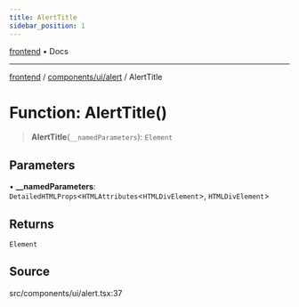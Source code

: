 ```yaml
---
title: AlertTitle
sidebar_position: 1
---
```


[frontend](../../../..) • Docs

***

[frontend](../../../..) / [components/ui/alert](..) / AlertTitle

# Function: AlertTitle()

> **AlertTitle**(`__namedParameters`): `Element`

## Parameters

• **\_\_namedParameters**: `DetailedHTMLProps`\<`HTMLAttributes`\<`HTMLDivElement`\>, `HTMLDivElement`\>

## Returns

`Element`

## Source

src/components/ui/alert.tsx:37
